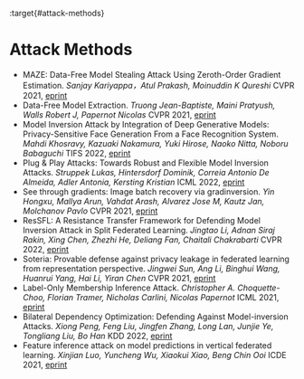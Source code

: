 :target{#attack-methods}

# Attack Methods

- MAZE: Data-Free Model Stealing Attack Using Zeroth-Order Gradient Estimation.
  <em>Sanjay Kariyappa，Atul Prakash, Moinuddin K Qureshi</em>
  CVPR 2021, [eprint](https://ieeexplore.ieee.org/document/9577631)
- Data-Free Model Extraction.
  <em>Truong Jean-Baptiste, Maini Pratyush, Walls Robert J, Papernot Nicolas</em>
  CVPR 2021, [eprint](https://arxiv.org/abs/2011.14779)
- Model Inversion Attack by Integration of Deep Generative Models: Privacy-Sensitive Face Generation From a Face Recognition System.
  <em>Mahdi Khosravy, Kazuaki Nakamura, Yuki Hirose, Naoko Nitta, Noboru Babaguchi</em>
  TIFS 2022, [eprint](https://dl.acm.org/doi/abs/10.1109/TIFS.2022.3140687)
- Plug & Play Attacks: Towards Robust and Flexible Model Inversion Attacks.
  <em>Struppek Lukas, Hintersdorf Dominik, Correia Antonio De Almeida, Adler Antonia, Kersting Kristian</em>
  ICML 2022, [eprint](https://arxiv.org/pdf/2201.12179.pdf)
- See through gradients: Image batch recovery via gradinversion.
  <em>Yin Hongxu, Mallya Arun, Vahdat Arash, Alvarez Jose M, Kautz Jan, Molchanov Pavlo</em>
  CVPR 2021, [eprint](https://arxiv.org/pdf/2007.13635.pdf)
- ResSFL: A Resistance Transfer Framework for Defending Model Inversion Attack in Split Federated Learning.
  <em>Jingtao Li, Adnan Siraj Rakin, Xing Chen, Zhezhi He, Deliang Fan, Chaitali Chakrabarti</em>
  CVPR 2022, [eprint](https://openaccess.thecvf.com/content/CVPR2022/html/Li_ResSFL_A_Resistance_Transfer_Framework_for_Defending_Model_Inversion_Attack_CVPR_2022_paper.html)
- Soteria: Provable defense against privacy leakage in federated learning from representation perspective.
  <em>Jingwei Sun, Ang Li, Binghui Wang, Huanrui Yang, Hai Li, Yiran Chen</em>
  CVPR 2021, [eprint](https://openaccess.thecvf.com/content/CVPR2021/papers/Sun_Soteria_Provable_Defense_Against_Privacy_Leakage_in_Federated_Learning_From_CVPR_2021_paper.pdf)
- Label-Only Membership Inference Attack.
  <em>Christopher A. Choquette-Choo, Florian Tramer, Nicholas Carlini, Nicolas Papernot</em>
  ICML 2021, [eprint](http://proceedings.mlr.press/v139/choquette-choo21a/choquette-choo21a.pdf)
- Bilateral Dependency Optimization: Defending Against Model-inversion Attacks.
  <em>Xiong Peng, Feng Liu, Jingfen Zhang, Long Lan, Junjie Ye, Tongliang Liu, Bo Han</em>
  KDD 2022, [eprint](https://arxiv.org/abs/2206.05483)
- Feature inference attack on model predictions in vertical federated learning.
  <em>Xinjian Luo, Yuncheng Wu, Xiaokui Xiao, Beng Chin Ooi</em>
  ICDE 2021, [eprint](https://arxiv.org/abs/2010.10152)
